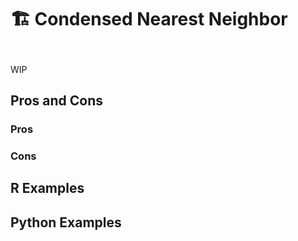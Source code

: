 # 🏗️ Condensed Nearest Neighbor {#sec-imbalenced-cnn}

::: {style="visibility: hidden; height: 0px;"}
## Condensed Nearest Neighbor
:::

WIP

## Pros and Cons

### Pros

### Cons

## R Examples

## Python Examples

